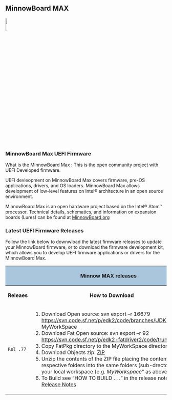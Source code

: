 == MinnowBoard MAX==

<img src="http://firmware.intel.com/sites/default/files/minnowboard50.png" width="10%" height="10%" >

=== MinnowBoard Max UEFI Firmware===
What is the MinnowBoard Max : This is the open community project with UEFI Developed firmware.

UEFI devleopment on MinnowBoard Max covers firmware, pre-OS applications, drivers, and OS loaders. MinnowBoard Max allows development of low-level features on Intel® architecture in an open source environment.

MinnowBoard  Max is an open hardware project based on the Intel® Atom™ processor. Technical details, schematics, and information on expansion boards (Lures) can be found at [http://minnowboard.org  MinnowBoard.org]


=== Latest UEFI Firmware Releases=== 
Follow the link below to downwload the latest firmware releases to update your MinnowBoard firmware, or to download the firmware development kit, which allows you to develop UEFI firmware applications or drivers for the MinnowBoard Max.


<div class="t_projects">
<table>
<tr>
    <th colspan="4" style="background-color:#a9c6dd">'''Minnow MAX releases'''</th>
</tr>
    <tr>
        <th>Releaes </th>
        <th>How to Download </th>
        <th>Date </th>
    </tr>
<tr></tr>
<tr>
<td>
 Rel .77
</td>
<td>
# Download Open source:  svn export –r 16679 https://svn.code.sf.net/p/edk2/code/branches/UDK2014.SP1 MyWorkSpace
# Download Fat Open source: svn export –r 92 https://svn.code.sf.net/p/edk2-fatdriver2/code/trunk/FatPkg 
# Copy FatPkg  directory to the MyWorkSpace directory above
# Download Objects zip: [http://firmware.intel.com/sites/default/files/MinnowBoard_MAX-0.77-Binary.Objects.zip ZIP]
# Unzip the contents of the ZIP file placing the contents into the respective folders into the same folders (sub-drectories) in your local workspace (e.g.  ''MyWorkspace''" as above).
# To Build see “HOW TO BUILD  . . .” in the release notes : [http://firmware.intel.com/sites/default/files/MinnowBoard_MAX_Rev.077-ReleaseNotes.txt Release Notes]

</td>
<td>
Feb 6, 2015
</td>
</tr>
</table>
</div>